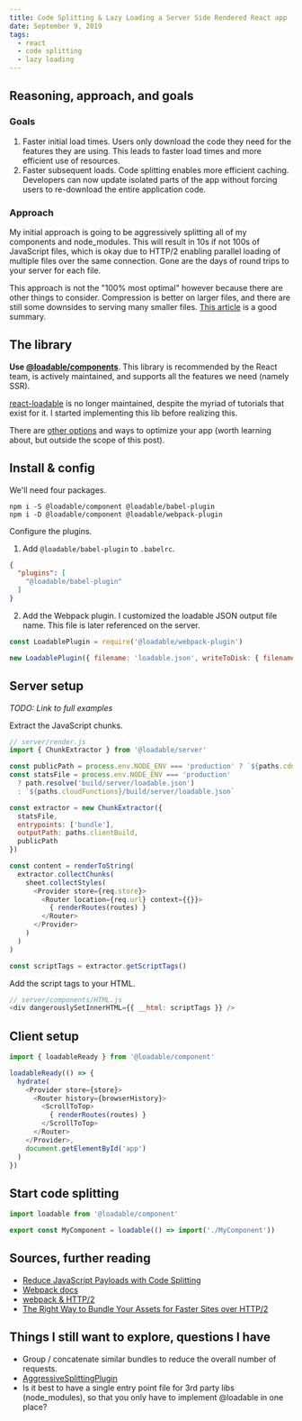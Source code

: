 ```yaml
---
title: Code Splitting & Lazy Loading a Server Side Rendered React app
date: September 9, 2019
tags:
  - react
  - code splitting
  - lazy loading
---
```


## Reasoning, approach, and goals

### Goals

1. Faster initial load times. Users only download the code they need for the features they are using. This leads to faster load times and more efficient use of resources.
2. Faster subsequent loads. Code splitting enables more efficient caching. Developers can now update isolated parts of the app without forcing users to re-download the entire application code.

### Approach

My initial approach is going to be aggressively splitting all of my components and node_modules. This will result in 10s if not 100s of JavaScript files, which is okay due to HTTP/2 enabling parallel loading of multiple files over the same connection. Gone are the days of round trips to your server for each file.

This approach is not the "100% most optimal" however because there are other things to consider. Compression is better on larger files, and there are still some downsides to serving many smaller files. [This article](https://medium.com/webpack/webpack-http-2-7083ec3f3ce6) is a good summary.

## The library

**Use [@loadable/components](https://github.com/smooth-code/loadable-components)**. This library is recommended by the React team, is actively maintained, and supports all the features we need (namely SSR).

[react-loadable](https://github.com/jamiebuilds/react-loadable) is no longer maintained, despite the myriad of tutorials that exist for it. I started implementing this lib before realizing this.

There are [other options](https://itnext.io/react-code-splitting-in-2019-9a5d2776c502) and ways to optimize your app (worth learning about, but outside the scope of this post).

## Install & config

We'll need four packages.

```
npm i -S @loadable/component @loadable/babel-plugin
npm i -D @loadable/component @loadable/webpack-plugin
```

Configure the plugins.

1. Add `@loadable/babel-plugin` to `.babelrc`.

```json
{
  "plugins": [
    "@loadable/babel-plugin"
  ]
}
```

2. Add the Webpack plugin.
  I customized the loadable JSON output file name. This file is later referenced on the server.

```js
const LoadablePlugin = require('@loadable/webpack-plugin')

new LoadablePlugin({ filename: 'loadable.json', writeToDisk: { filename: `${paths.serverBuild}` } })
```

## Server setup

_TODO: Link to full examples_

Extract the JavaScript chunks.

```js
// server/render.js
import { ChunkExtractor } from '@loadable/server'

const publicPath = process.env.NODE_ENV === 'production' ? `${paths.cdn}/build/` : paths.publicPath
const statsFile = process.env.NODE_ENV === 'production'
  ? path.resolve('build/server/loadable.json')
  : `${paths.cloudFunctions}/build/server/loadable.json`

const extractor = new ChunkExtractor({
  statsFile,
  entrypoints: ['bundle'],
  outputPath: paths.clientBuild,
  publicPath
})

const content = renderToString(
  extractor.collectChunks(
    sheet.collectStyles(
      <Provider store={req.store}>
        <Router location={req.url} context={{}}>
          { renderRoutes(routes) }
        </Router>
      </Provider>
    )
  )
)

const scriptTags = extractor.getScriptTags()
```

Add the script tags to your HTML.
```js
// server/components/HTML.js
<div dangerouslySetInnerHTML={{ __html: scriptTags }} />
```

## Client setup

```js
import { loadableReady } from '@loadable/component'

loadableReady(() => {
  hydrate(
    <Provider store={store}>
      <Router history={browserHistory}>
        <ScrollToTop>
          { renderRoutes(routes) }
        </ScrollToTop>
      </Router>
    </Provider>,
    document.getElementById('app')
  )
})
```

## Start code splitting

```js
import loadable from '@loadable/component'

export const MyComponent = loadable(() => import('./MyComponent'))
```

## Sources, further reading

- [Reduce JavaScript Payloads with Code Splitting](https://developers.google.com/web/fundamentals/performance/optimizing-javascript/code-splitting)
- [Webpack docs](https://webpack.js.org/guides/code-splitting/)
- [webpack & HTTP/2](https://medium.com/webpack/webpack-http-2-7083ec3f3ce6)
- [The Right Way to Bundle Your Assets for Faster Sites over HTTP/2](https://medium.com/@asyncmax/the-right-way-to-bundle-your-assets-for-faster-sites-over-http-2-437c37efe3ff)

## Things I still want to explore, questions I have

- Group / concatenate similar bundles to reduce the overall number of requests.
- [AggressiveSplittingPlugin](https://github.com/webpack/webpack/tree/master/examples/http2-aggressive-splitting)
- Is it best to have a single entry point file for 3rd party libs (node_modules), so that you only have to implement @loadable in one place?
